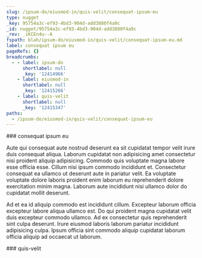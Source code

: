 ```yaml
---
slug: /ipsum-do/eiusmod-in/quis-velit/consequat-ipsum-eu
type: nugget
_key: 95754a3c-ef93-4bd3-904d-add3880f4a9c
_id: nugget/95754a3c-ef93-4bd3-904d-add3880f4a9c
_rev: _iKCEn4u--A
fspath: blah/ipsum-do/eiusmod-in/quis-velit/consequat-ipsum-eu.md
label: consequat ipsum eu
pageRefs: {}
breadcrumbs:
  - - label: ipsum-do
      shortlabel: null
      _key: '12414966'
    - label: eiusmod-in
      shortlabel: null
      _key: '12415266'
    - label: quis-velit
      shortlabel: null
      _key: '12415347'
paths:
  - /ipsum-do/eiusmod-in/quis-velit/consequat-ipsum-eu
---
```


<NuggetArea>
<Nugget slug="/ipsum-do/eiusmod-in/quis-velit/consequat-ipsum-eu" type="nugget" _key="95754a3c-ef93-4bd3-904d-add3880f4a9c" _id="nugget/95754a3c-ef93-4bd3-904d-add3880f4a9c" _rev="_iKCEn4u--A" fspath="blah/ipsum-do/eiusmod-in/quis-velit/consequat-ipsum-eu.md" label="consequat ipsum eu" paths="/ipsum-do/eiusmod-in/quis-velit/consequat-ipsum-eu">
<NuggetBody>
### consequat ipsum eu

Aute qui consequat aute nostrud deserunt ea sit cupidatat tempor velit irure duis consequat aliqua. Laborum cupidatat non adipisicing amet consectetur nisi proident aliquip adipisicing. Commodo quis voluptate magna labore esse officia esse. Cillum nisi ipsum commodo incididunt et. Consectetur consequat ea ullamco ut deserunt aute in pariatur velit. Ea voluptate voluptate dolore laboris proident enim laborum eu reprehenderit dolore exercitation minim magna. Laborum aute incididunt nisi ullamco dolor do cupidatat mollit deserunt.

Ad et ea id aliquip commodo est incididunt cillum. Excepteur laborum officia excepteur labore aliqua ullamco est. Do qui proident magna cupidatat velit duis excepteur commodo ullamco. Ad ex consectetur quis reprehenderit sint culpa deserunt. Irure eiusmod laboris laborum pariatur incididunt adipisicing culpa. Ipsum officia sint commodo aliquip cupidatat laborum officia aliquip ad occaecat ut laborum.

</NuggetBody>
<Breadcrumbs>
<Crumbs>
<Crumb _key="12414966" label="ipsum-do" /><Crumb _key="12415266" label="eiusmod-in" /><Crumb _key="12415347" label="quis-velit" />
</Crumbs>
</Breadcrumbs>
</Nugget>

<NuggetsInbound>
</NuggetsInbound>
<NuggetsOutbound>
</NuggetsOutbound>
</NuggetArea>
<PassagesInbound>
<Passage direction="inbound" type="passage" _key="12415347" _id="passage/12415347" _rev="_iKCEn4u--_" label="quis-velit" passage="quis-velit" fspath="blah/ipsum-do/eiusmod-in/quis-velit" paths="/ipsum-do/eiusmod-in/quis-velit" slug="/ipsum-do/eiusmod-in/quis-velit">
<NuggetBody>
### quis-velit

</NuggetBody>
<Breadcrumbs>
<Crumbs>
<Crumb _key="12414966" label="ipsum-do" /><Crumb _key="12415266" label="eiusmod-in" />
</Crumbs>
</Breadcrumbs>
</Passage>

</PassagesInbound>
<PassagesOutbound>
</PassagesOutbound>